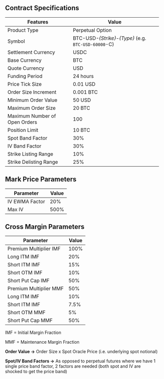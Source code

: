 ## Contract Specifications

| Features                      | Value                                                |
| ----------------------------- | ---------------------------------------------------- |
| Product Type                  | Perpetual Option                                     |
| Symbol                        | BTC-USD-_{Strike}_-_{Type}_ (e.g. `BTC-USD-60000`-C) |
| Settlement Currency           | USDC                                                 |
| Base Currency                 | BTC                                                  |
| Quote Currency                | USD                                                  |
| Funding Period                | 24 hours                                             |
| Price Tick Size               | 0.01 USD                                             |
| Order Size Increment          | 0.001 BTC                                            |
| Minimum Order Value           | 50 USD                                               |
| Maximum Order Size            | 20 BTC                                               |
| Maximum Number of Open Orders | 100                                                  |
| Position Limit                | 10 BTC                                               |
| Spot Band Factor              | 30%                                                  |
| IV Band Factor                | 30%                                                  |
| Strike Listing Range          | 10%                                                  |
| Strike Delisting Range        | 25%                                                  |

## Mark Price Parameters

| Parameter      | Value |
| -------------- | ----- |
| IV EWMA Factor | 20%   |
| Max IV         | 500%  |

## Cross Margin Parameters

| Parameter              | Value |
| ---------------------- | ----- |
| Premium Multiplier IMF | 100%  |
| Long ITM IMF           | 20%   |
| Short ITM IMF          | 15%   |
| Short OTM IMF          | 10%   |
| Short Put Cap IMF      | 50%   |
| Premium Multiplier MMF | 50%   |
| Long ITM IMF           | 10%   |
| Short ITM IMF          | 7.5%  |
| Short OTM MMF          | 5%    |
| Short Put Cap MMF      | 50%   |

IMF = Initial Margin Fraction

MMF = Maintenance Margin Fraction

**Order Value →** Order Size x Spot Oracle Price (i.e. underlying spot notional)

**Spot/IV Band Factors →** As opposed to perpetual futures where we have 1 single price band factor, 2 factors are needed (both spot and IV are shocked to get the price band)
